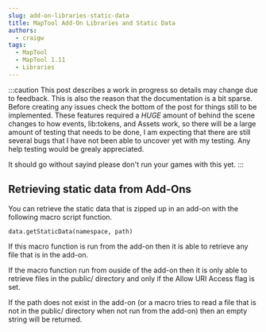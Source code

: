 ```yaml
---
slug: add-on-libraries-static-data
title: MapTool Add-On Libraries and Static Data
authors:
  - craigw
tags:
  - MapTool
  - MapTool 1.11
  - Libraries
---
```


:::caution This post describes a work in progress so details may change due to feedback. This is also the reason that the documentation is a bit sparse. Before creating any issues check the bottom of the post for things still to be implemented. These features required a *HUGE* amount of behind the scene changes to how events, lib:tokens, and Assets work, so there will be a large amount of testing that needs to be done, I am expecting that there are still several bugs that I have not been able to uncover yet with my testing. Any help testing would be grealy appreciated.

It should go without sayind please don't run your games with this yet. :::

## Retrieving static data from Add-Ons
You can retrieve the static data that is zipped up in an add-on with the following macro script function.

```
data.getStaticData(namespace, path)
```

If this macro function is run from the add-on then it is able to retrieve any file that is in the add-on.

If the macro function run from ouside of the add-on then it is only able to retrieve files in the public/ directory and only if the Allow URI Access flag is set.

If the path does not exist in the add-on (or a macro tries to read a file that is not in the public/ directory when not run from the add-on) then an empty string will be returned.